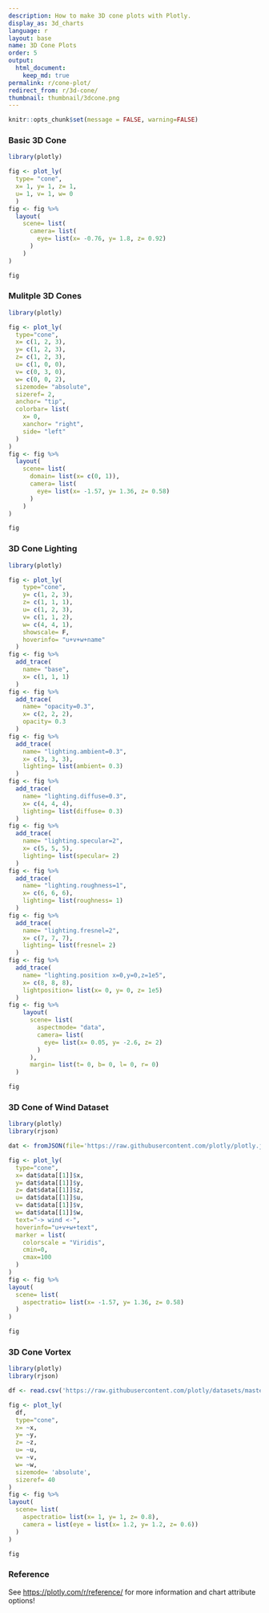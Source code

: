 ```yaml
---
description: How to make 3D cone plots with Plotly.
display_as: 3d_charts
language: r
layout: base
name: 3D Cone Plots
order: 5
output:
  html_document:
    keep_md: true
permalink: r/cone-plot/
redirect_from: r/3d-cone/
thumbnail: thumbnail/3dcone.png
---
```


```r
knitr::opts_chunk$set(message = FALSE, warning=FALSE)
```
### Basic 3D Cone

```r
library(plotly)

fig <- plot_ly(
  type= "cone",
  x= 1, y= 1, z= 1,
  u= 1, v= 1, w= 0
  ) 
fig <- fig %>%
  layout(
    scene= list(
      camera= list(
        eye= list(x= -0.76, y= 1.8, z= 0.92)
      )
    )
)

fig
```

### Mulitple 3D Cones

```r
library(plotly)

fig <- plot_ly(
  type="cone",
  x= c(1, 2, 3),
  y= c(1, 2, 3),
  z= c(1, 2, 3),
  u= c(1, 0, 0),
  v= c(0, 3, 0),
  w= c(0, 0, 2),
  sizemode= "absolute",
  sizeref= 2,
  anchor= "tip",
  colorbar= list(
    x= 0,
    xanchor= "right",
    side= "left"
  )
) 
fig <- fig %>%
  layout(
    scene= list(
      domain= list(x= c(0, 1)),
      camera= list(
        eye= list(x= -1.57, y= 1.36, z= 0.58)
      )
    )
)

fig
```

### 3D Cone Lighting

```r
library(plotly)

fig <- plot_ly(
    type="cone",
    y= c(1, 2, 3),
    z= c(1, 1, 1),
    u= c(1, 2, 3),
    v= c(1, 1, 2),
    w= c(4, 4, 1),
    showscale= F,
    hoverinfo= "u+v+w+name"
  ) 
fig <- fig %>%
  add_trace(
    name= "base",
    x= c(1, 1, 1)
  ) 
fig <- fig %>%
  add_trace(
    name= "opacity=0.3",
    x= c(2, 2, 2),
    opacity= 0.3
  ) 
fig <- fig %>%
  add_trace(
    name= "lighting.ambient=0.3",
    x= c(3, 3, 3),
    lighting= list(ambient= 0.3)
  ) 
fig <- fig %>%
  add_trace(
    name= "lighting.diffuse=0.3",
    x= c(4, 4, 4),
    lighting= list(diffuse= 0.3)
  ) 
fig <- fig %>%
  add_trace(
    name= "lighting.specular=2",
    x= c(5, 5, 5),
    lighting= list(specular= 2)
  ) 
fig <- fig %>%
  add_trace(
    name= "lighting.roughness=1",
    x= c(6, 6, 6),
    lighting= list(roughness= 1)
  ) 
fig <- fig %>%
  add_trace(
    name= "lighting.fresnel=2",
    x= c(7, 7, 7),
    lighting= list(fresnel= 2)
  ) 
fig <- fig %>%
  add_trace(
    name= "lighting.position x=0,y=0,z=1e5",
    x= c(8, 8, 8),
    lightposition= list(x= 0, y= 0, z= 1e5)
  ) 
fig <- fig %>%
    layout(
      scene= list(
        aspectmode= "data",
        camera= list(
          eye= list(x= 0.05, y= -2.6, z= 2)
        )
      ),
      margin= list(t= 0, b= 0, l= 0, r= 0)
  )

fig
```

### 3D Cone of Wind Dataset

```r
library(plotly)
library(rjson)

dat <- fromJSON(file='https://raw.githubusercontent.com/plotly/plotly.js/master/test/image/mocks/gl3d_cone-wind.json')

fig <- plot_ly(
  type="cone",
  x= dat$data[[1]]$x,
  y= dat$data[[1]]$y,
  z= dat$data[[1]]$z,
  u= dat$data[[1]]$u,
  v= dat$data[[1]]$v,
  w= dat$data[[1]]$w,
  text="-> wind <-",
  hoverinfo="u+v+w+text",
  marker = list(
    colorscale = "Viridis",
    cmin=0,
    cmax=100
  )
) 
fig <- fig %>%
layout(
  scene= list(
    aspectratio= list(x= -1.57, y= 1.36, z= 0.58)
  )
)

fig
```

### 3D Cone Vortex

```r
library(plotly)
library(rjson)

df <- read.csv('https://raw.githubusercontent.com/plotly/datasets/master/vortex.csv')

fig <- plot_ly(
  df,
  type="cone",
  x= ~x,
  y= ~y,
  z= ~z,
  u= ~u,
  v= ~v,
  w= ~w,
  sizemode= 'absolute',
  sizeref= 40
) 
fig <- fig %>%
layout(
  scene= list(
    aspectratio= list(x= 1, y= 1, z= 0.8),
    camera = list(eye = list(x= 1.2, y= 1.2, z= 0.6))
  )
)

fig
```

### Reference

See [https://plotly.com/r/reference/](https://plotly.com/r/reference/) for more information and chart attribute options!